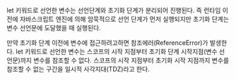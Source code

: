 let 키워드로 선언한 변수는 선언단계와 초기화 단계가 분리되어 진행된다. 즉 런타임 이전에 자바스크립트 엔진에 의해 암묵적으로 선언 단계가
먼저 실행되지만 초기화 단계는 변수 선언문에 도달했을 때 실행된다.

만약 초기화 단계 이전에 변수에 접근하려고하면 참조에러(ReferenceError)가 발생한다.
let 키워드로 선언한 변수는 스코프의 시작 지점부터 초기화 단계 시작지점(변수 선언문)까지 변수를 참조할 수 없다.
스코프의 시작 지점부터 초기화 시작 지점까지 변수를 참조할 수 없는 구간을 일시적 사각지대(TDZ)라고 한다.
